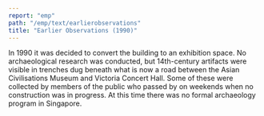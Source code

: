 ```yaml
---
report: "emp"
path: "/emp/text/earlierobservations"
title: "Earlier Observations (1990)"
---
```



In 1990 it was decided to convert the building to an exhibition space. No archaeological research was conducted, but 14th-century artifacts were visible in trenches dug beneath what is now a road between the Asian Civilisations Museum and Victoria Concert Hall. Some of these were collected by members of the public who passed by on weekends when no construction was in progress. At this time there was no formal archaeology program in Singapore.

<Figure caption="Figure 1. The 1990 trench showing the 14th-century black sand layer (indicated by the arrow)" img={"Figure_1_1990_Trench.jpg"} />
